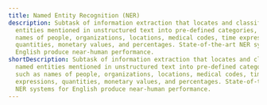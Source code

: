 ---
title: Named Entity Recognition (NER)
description: Subtask of information extraction that locates and classifies named
  entities mentioned in unstructured text into pre-defined categories, such as
  names of people, organizations, locations, medical codes, time expressions,
  quantities, monetary values, and percentages. State-of-the-art NER systems for
  English produce near-human performance.
shortDescription: Subtask of information extraction that locates and classifies
  named entities mentioned in unstructured text into pre-defined categories,
  such as names of people, organizations, locations, medical codes, time
  expressions, quantities, monetary values, and percentages. State-of-the-art
  NER systems for English produce near-human performance.
---
